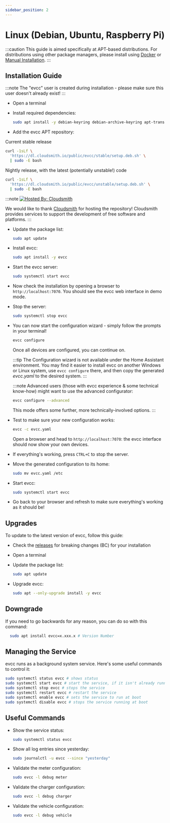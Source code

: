 ```yaml
---
sidebar_position: 2
---
```



# Linux (Debian, Ubuntu, Raspberry Pi)

:::caution
This guide is aimed specifically at APT-based distributions. For distributions using other package managers, please install using [Docker](docker) or [Manual Installation](manual).
:::

## Installation Guide

:::note
The "evcc" user is created during installation - please make sure this user doesn't already exist!
:::

- Open a terminal
- Install required dependencies:

  ```sh
  sudo apt install -y debian-keyring debian-archive-keyring apt-transport-https curl
  ```

- Add the evcc APT repository:

<Tabs groupId="release-type">
  <TabItem value="Release" label="Release" default>
  Current stable release

```sh
curl -1sLf \
  'https://dl.cloudsmith.io/public/evcc/stable/setup.deb.sh' \
  | sudo -E bash
```

  </TabItem>
  <TabItem value="Nightly" label="Nightly">
  Nightly release, with the latest (potentially unstable!) code

```sh
curl -1sLf \
  'https://dl.cloudsmith.io/public/evcc/unstable/setup.deb.sh' \
  | sudo -E bash
```

  </TabItem>
</Tabs>

:::note
[![Hosted By: Cloudsmith](https://img.shields.io/badge/OSS%20hosting%20by-cloudsmith-blue?logo=cloudsmith&style=flat-square)](https://cloudsmith.com)

We would like to thank [Cloudsmith](https://cloudsmith.com) for hosting the repository!
Cloudsmith provides services to support the development of free software and platforms.
:::

- Update the package list:

  ```sh
  sudo apt update
  ```

- Install evcc:

  ```sh
  sudo apt install -y evcc
  ```

- Start the evcc server:

  ```sh
  sudo systemctl start evcc
  ```

- Now check the installation by opening a browser to `http://localhost:7070`. You should see the evcc web interface in demo mode.

- Stop the server:

  ```sh
  sudo systemctl stop evcc
  ```

- You can now start the configuration wizard - simply follow the prompts in your terminal!

  ```sh
  evcc configure
  ```

  Once all devices are configured, you can continue on.

  :::tip
  The Configuration wizard is not available under the Home Assistant environment.
  You may find it easier to install evcc on another Windows or Linux system, use `evcc configure` there, and then copy the generated _evcc.yaml_ to the desired system.
  :::

  :::note
  Advanced users (those with evcc experience & some technical know-how) might want to use the advanced configurator:

  ```sh
  evcc configure --advanced
  ```

  This mode offers some further, more technically-involved options.
  :::

- Test to make sure your new configuration works:

  ```sh
  evcc -c evcc.yaml
  ```

  Open a browser and head to `http://localhost:7070`: the evcc interface should now show your own devices.

- If everything's working, press `CTRL+C` to stop the server.

- Move the generated configuration to its home:

  ```sh
  sudo mv evcc.yaml /etc
  ```

- Start evcc:

  ```sh
  sudo systemctl start evcc
  ```

- Go back to your browser and refresh to make sure everything's working as it should be!

## Upgrades

To update to the latest version of evcc, follow this guide:

- Check the [releases](https://github.com/evcc-io/evcc/releases) for breaking changes (BC) for your installation
- Open a terminal
- Update the package list:

  ```sh
  sudo apt update
  ```

- Upgrade evcc:

  ```sh
  sudo apt --only-upgrade install -y evcc
  ```

## Downgrade

If you need to go backwards for any reason, you can do so with this command:

```sh
  sudo apt install evcc=x.xxx.x # Version Number
```

## Managing the Service

evcc runs as a background system service. Here's some useful commands to control it:

```sh
sudo systemctl status evcc # shows status
sudo systemctl start evcc # start the service, if it isn't already running
sudo systemctl stop evcc # stops the service
sudo systemctl restart evcc # restart the service
sudo systemctl enable evcc # sets the service to run at boot
sudo systemctl disable evcc # stops the service running at boot
```

## Useful Commands

- Show the service status:

  ```sh
  sudo systemctl status evcc
  ```

- Show all log entries since yesterday:

  ```sh
  sudo journalctl -u evcc --since "yesterday"
  ```

- Validate the meter configuration:

  ```sh
  sudo evcc -l debug meter
  ```

- Validate the charger configuration:

  ```sh
  sudo evcc -l debug charger
  ```

- Validate the vehicle configuration:

  ```sh
  sudo evcc -l debug vehicle
  ```
